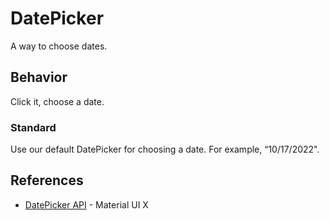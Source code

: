 
<Meta anchor />

# DatePicker

A way to choose dates.

## Behavior

Click it, choose a date.

### Standard

Use our default DatePicker for choosing a date. For example, “10/17/2022".

<Canvas>
  <Story id="labs-components-datepicker--date-picker-standard" />
</Canvas>

## References

- <a href="https://mui.com/x/react-date-pickers/date-picker/">DatePicker API</a> -
  Material UI X
